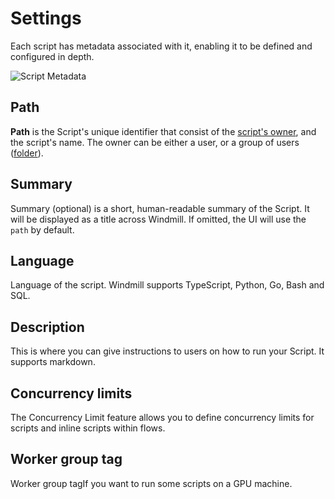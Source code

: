
# Settings

Each script has metadata associated with it, enabling it to be defined and configured in depth.

![Script Metadata](../assets/code_editor/script_metadata.png "Script Metadata")

## Path

**Path** is the Script's unique identifier that consist of the [script's owner](../core_concepts/16_roles_and_permissions/index.mdx#permissions-and-access-control), and the script's name.
The owner can be either a user, or a group of users ([folder](../core_concepts/8_groups_and_folders/index.mdx#folders)).

<div class="grid grid-cols-2 gap-6 mb-4">
	<DocCard
    	title="Roles and Permissions"
    	description="Control access and manage permissions within your instance and workspaces."
    	href="/docs/core_concepts/roles_and_permissions"
    />
    <DocCard
    	title="Groups and Folders"
    	description="Groups and Folders enable efficient permission management by grouping users with similar access levels."
    	href="/docs/core_concepts/groups_and_folders"
    />
</div>

## Summary

Summary (optional) is a short, human-readable summary of the Script. It will be displayed as a title across Windmill. If omitted, the UI will use the `path` by default.

## Language

Language of the script. Windmill supports TypeScript, Python, Go, Bash and SQL.

## Description

This is where you can give instructions to users on how to run your Script. It supports markdown.

## Concurrency limits

The Concurrency Limit feature allows you to define concurrency limits for scripts and inline scripts within flows.

<div class="grid grid-cols-2 gap-6 mb-4">
	<DocCard
    	title="Concurrency Limit"
    	description="The Concurrency Limit feature allows you to define concurrency limits for scripts and inline scripts within flows."
		href="/docs/script_editor/concurrency_limit"
    />
</div>

## Worker group tag

Worker group tagIf you want to run some scripts on a GPU machine.

<div class="grid grid-cols-2 gap-6 mb-4">
    <DocCard
    	title="Worker Groups"
    	description="Worker Groups allow users to run scripts and flows on different machines with varying specifications."
    	href="/docs/core_concepts/worker_groups"
    />
</div>